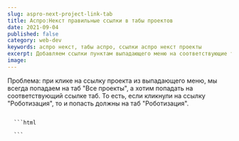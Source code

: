 ```yaml
---
slug: aspro-next-project-link-tab
title: Аспро:Некст правильные ссылки в табы проектов
date: 2021-09-04
published: false
category: web-dev
keywords: аспро некст, табы аспро, ссылки аспро некст проекты
excerpt: Добавляем ссылки пунктам выпадающего меню на соответствующие табы проектов
image:
---
```

Проблема: при клике на ссылку проекта из выпадающего меню, мы всегда попадаем на таб "Все проекты", а хотим попадать на соответствующий ссылке таб. То есть, если кликнули на ссылку "Роботизация", то и попасть должны на таб "Роботизация".

<Figcaption src="http://tech.sereja-art.ru/upload/blogs/aspro-next-project-link-tab/aspro-next-project-link-tab-2.png" alt="" />
<Figcaption src="http://tech.sereja-art.ru/upload/blogs/aspro-next-project-link-tab/aspro-next-project-link-tab.png" alt="" />

<CodeTitle title='Костыль для ссылок проектов в URL' lang="js" />
<code>
  ```html
    <script>
      $(document).ready(function() {
        var filter = window.location.hash.replace('#', '');
        $('span[data-filter="' + filter + '"]').click();
      });
    </script>
  ```
</code>

